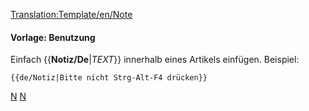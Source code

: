 [[Translation:Template/en/Note]]
<noinclude></noinclude>{{de/Ambox| Typ   = Notiz
| Text  = <strong>Notiz</strong>
<div style="font-size: 90%">
{{{1|Wer diese Vorlage hinzugefügt hat, hat keine bestimmte Notiz gesetzt, also sollte sie entfernt oder aktualisiert werden.}}}</div>
}}<noinclude>

====Vorlage: Benutzung====
Einfach <nowiki>{{</nowiki>'''Notiz/De'''|''TEXT''<nowiki>}}</nowiki> innerhalb eines Artikels einfügen.
Beispiel:
<pre>{{de/Notiz|Bitte nicht Strg-Alt-F4 drücken}}</pre>

[[Category:de/Vorlagen|N]][[Category:de/Message-Boxen|N]]</noinclude>
